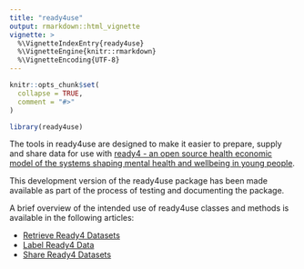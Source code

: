 ```yaml
---
title: "ready4use"
output: rmarkdown::html_vignette
vignette: >
  %\VignetteIndexEntry{ready4use}
  %\VignetteEngine{knitr::rmarkdown}
  %\VignetteEncoding{UTF-8}
---
```


```r
knitr::opts_chunk$set(
  collapse = TRUE,
  comment = "#>"
)
```

```r
library(ready4use)
```
The tools in ready4use are designed to make it easier to prepare, supply and share data for use with [ready4 - an open source health economic model of the systems shaping mental health and wellbeing in young people](https://www.ready4-dev.com).

This development version of the ready4use package has been made available as part of the process of testing and documenting the package. 

A brief overview of the intended use of ready4use classes and methods is available in the following articles:

- [Retrieve Ready4 Datasets](V_03.html)
- [Label Ready4 Data](V_02.html)
- [Share Ready4 Datasets](V_01.html)
